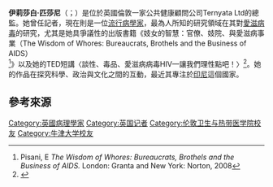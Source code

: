 {{expand|time=2015-06-23T16:44:22+00:00}}
{{refimprove|time=2015-06-23T16:44:22+00:00}}
{{Infobox person
| name        = 伊莉莎白·匹莎尼 <br> Elizabeth Pisani
| image       = ElizabethPisaniAtQEDcon2014-2.jpg
| caption     = 在2014年{{link-en|QED大會上|Merseyside Skeptics Society#QED: Question, Explore, Discover}}的匹莎尼 
| birth_date  = {{birth year and age|1964}}
| birth_place = 美國
| residence   = [[英國|英國]][[倫敦|倫敦]]
| nationality = 美國人
| death_date  = 
| death_place = 
| field       = 
| occupation  = 分析師、記者、作家、科學家<br>Ternyata股份有限公司總監
| alma_mater  = [[牛津大學|牛津大學]][[倫敦衛生與熱帶醫學院|倫敦衛生與熱帶醫學院]]
| notable_works = ''妓女的智慧（The Wisdom of Whores）''、''印尼Etc（Indonesia, etc.）''
| website     = {{URL|www.wisdomofwhores.com}}, {{URL|indonesiaetc.com}}
| prizes      = 
}}

'''伊莉莎白·匹莎尼'''（{{lang-en|Elizabeth Pisani}}；{{bd|1964年}}）是位於英國倫敦一家公共健康顧問公司Ternyata Ltd的總監。她曾任記者，現在則是一位[[流行病學|流行病學家]]，最為人所知的研究領域在其對[[人類免疫缺陷病毒|愛滋病毒]]的研究，尤其是她具爭議性的出版書籍《妓女的智慧：官僚、妓院、與愛滋病事業（The Wisdom of Whores: Bureaucrats, Brothels and the Business of AIDS）<ref>Pisani, E ''The Wisdom of Whores: Bureaucrats, Brothels and the Business of AIDS.'' London: Granta and New York: Norton, 2008</ref>》以及她的TED短講〈談性、毒品、愛滋病病毒HIV—讓我們理性點吧！〉<ref>{{cite web|url=http://www.ted.com/talks/elizabeth_pisani_sex_drugs_and_hiv_let_s_get_rational_1.html|title=Sex, drugs and HIV — let's get rational|publisher=[[TED_(conference)|TED]]|date=2010-02|author=Elizabeth Pisani|access-date=2015-06-23|archive-date=2014-02-18|archive-url=https://web.archive.org/web/20140218035015/http://www.ted.com/talks/elizabeth_pisani_sex_drugs_and_hiv_let_s_get_rational_1.html|dead-url=no}}</ref>。她的作品在探究科學、政治與文化之間的互動，最近其專注於[[印尼|印尼]]這個國家。

==參考來源==
{{reflist}}

{{DEFAULTSORT: Pisani, Elizabeth}}
[[Category:英國病理學家|Category:英國病理學家]]
[[Category:英国记者|Category:英国记者]]
[[Category:伦敦卫生与热带医学院校友|Category:伦敦卫生与热带医学院校友]]
[[Category:牛津大学校友|Category:牛津大学校友]]